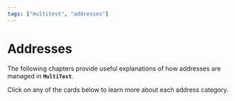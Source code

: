 ```yaml
---
tags: ["multitest", "addresses"]
---
```



# Addresses

The following chapters provide useful explanations of how addresses are managed in **`MultiTest`**.

Click on any of the cards below to learn more about each address category.

<Cards>
  <Card title="User address" href="addresses/user-address" icon="" children="" />
  <Card title="Contract address" href="addresses/contract-address" icon="" children="" />
  <Card title="Validator address" href="addresses/validator-address" icon="" children="" />
</Cards>
